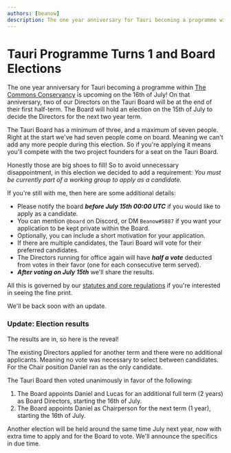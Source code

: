 ```yaml
---
authors: [beanow]
description: The one year anniversary for Tauri becoming a programme within The Commons Conservancy is upcoming on the 16th of July!
---
```


# Tauri Programme Turns 1 and Board Elections

The one year anniversary for Tauri becoming a programme within [The Commons Conservancy](https://commonsconservancy.org/) is upcoming on the 16th of July! On that anniversary, two of our Directors on the Tauri Board will be at the end of their first half-term. The Board will hold an election on the 15th of July to decide the Directors for the next two year term.

<!--truncate-->

The Tauri Board has a minimum of three, and a maximum of seven people. Right at the start we've had seven people come on board. Meaning we can't add any more people during this election. So if you're applying it means you'll compete with the two project founders for a seat on the Tauri Board.

Honestly those are big shoes to fill! So to avoid unnecessary disappointment, in this election we decided to add a requirement: _You must be currently part of a working group to apply as a candidate._

If you're still with me, then here are some additional details:

- Please notify the board _**before July 15th 00:00 UTC**_ if you would like to apply as a candidate.
- You can mention `@board` on Discord, or DM `Beanow#5887` if you want your application to be kept private within the Board.
- Optionally, you can include a short motivation for your application.
- If there are multiple candidates, the Tauri Board will vote for their preferred candidates.
- The Directors running for office again will have _**half a vote**_ deducted from votes in their favor (one for each consecutive term served).
- _**After voting on July 15th**_ we'll share the results.

All this is governed by our [statutes and core regulations](https://dracc.commonsconservancy.org/0035/) if you're interested in seeing the fine print.

We'll be back soon with an update.

### Update: Election results

The results are in, so here is the reveal!

The existing Directors applied for another term and there were no additional applicants. Meaning no vote was necessary to select between candidates. For the Chair position Daniel ran as the only candidate.

The Tauri Board then voted unanimously in favor of the following:

1. The Board appoints Daniel and Lucas for an additional full term (2 years) as Board Directors, starting the 16th of July.
2. The Board appoints Daniel as Chairperson for the next term (1 year), starting the 16th of July.

Another election will be held around the same time July next year, now with extra time to apply and for the Board to vote. We'll announce the specifics in due time.
